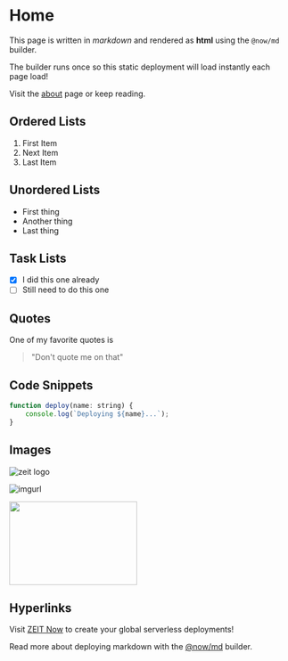 # Home

This page is written in *markdown* and rendered as **html** using the `@now/md` builder.

The builder runs once so this static deployment will load instantly each page load!

Visit the [about](./about) page or keep reading.

## Ordered Lists

1. First Item
2. Next Item
3. Last Item

## Unordered Lists

* First thing
* Another thing
* Last thing

## Task Lists

- [x] I did this one already
- [ ] Still need to do this one

## Quotes

One of my favorite quotes is

> "Don't quote me on that"

## Code Snippets

```js
function deploy(name: string) {
    console.log(`Deploying ${name}...`);
}
```

## Images

![zeit logo](https://assets.zeit.co/image/upload/front/assets/design/zeit-black-full-logo.svg)

![imgurl](http://ecs.chenxixian.cn:4000/imgs/2019/05/210996b00820b8eb.jpg)

<img src = 'http://ecs.chenxixian.cn:4000/imgs/2019/05/886f3538ac567b1c.jpg' width="229" height="150" />

## Hyperlinks

Visit [ZEIT Now](https://zeit.co/now) to create your global serverless deployments!

Read more about deploying markdown with the [@now/md](https://zeit.co/docs/v2/deployments/official-builders/markdown-now-md) builder.